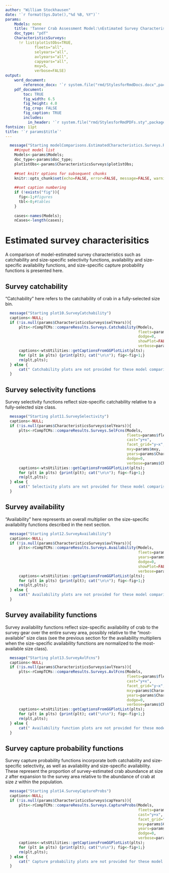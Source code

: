 ```yaml
---
author: "William Stockhausen"
date: '`r format(Sys.Date(),"%d %B, %Y")`'
params: 
    Models: none
    title: 'Tanner Crab Assessment Model:\nEstimated Survey Characteristics' 
    doc_type: "pdf"
    CharacteristicsSurveys:
      !r list(plot1stObs=TRUE,
             fleets="all",
             selyears="all",
             avlyears="all",
             capyears="all",
             mxy=5,
             verbose=FALSE)
output: 
    word_document: 
        reference_docx: '`r system.file("rmd/StylesforRmdDocs.docx",package="wtsUtilities")`'
    pdf_document: 
        toc: TRUE
        fig_width: 6.5
        fig_height: 4.0
        fig_crop: FALSE
        fig_caption: TRUE
        includes:
          in_header: '`r system.file("rmd/StylesforRmdPDFs.sty",package="wtsUtilities")`'
fontsize: 11pt
title: '`r params$title`'
---
```


```r
  message("Starting modelComparisons.EstimatedCharacteristics.Surveys.Rmd")
    ##input model list
    Models<-params$Models;
    doc_type<-params$doc_type;
    plot1stObs<-params$CharacteristicsSurveys$plot1stObs;
    
    ##set knitr options for subsequent chunks
    knitr::opts_chunk$set(echo=FALSE, error=FALSE, message=FALSE, warning=FALSE, concordance=TRUE, fig.width=6.5, fig.height=6.5, out.width="6.5in",dpi=300)
    
    ##set caption numbering
    if (!exists("fig")){
      fig<-1;#figures
      tbl<-0;#tables
    }
    
    cases<-names(Models);
    nCases<-length(cases);
```

# Estimated survey characterisitics
A comparison of model-estimated survey characteristics such as catchability and size-specific selectivity functions, 
availability and size-specific availability functions, and size-specific capture probability functions is presented here.

\clearpage

## Survey catchability
"Catchability" here refers to the catchability of crab in a fully-selected size bin.

```r
  message("Starting plot10.SurveyCatchability")
  captions<-NULL;
  if (!is.null(params$CharacteristicsSurveys$selYears)){
      plts<-rCompTCMs::compareResults.Surveys.Catchability(Models,
                                                           fleets=params$CharacteristicsSurveys$fleets,
                                                           dodge=0,
                                                           showPlot=FALSE,
                                                           verbose=params$CharacteristicsSurveys$verbose)
      captions<-wtsUtilities::getCaptionsFromGGPlotList(plts);
      for (plt in plts) {print(plt); cat("\n\n"); fig<-fig+1;}
      rm(plt,plts);
  } else {
      cat(" Catchability plots are not provided for these model comparisons.\n\n");
  }
```

\FloatBarrier

\clearpage 

## Survey selectivity functions
Survey selectivity functions reflect size-specific catchability relative to a fully-selected size class.

```r
  message("Starting plot11.SurveySelectivity")
  captions<-NULL;
  if (!is.null(params$CharacteristicsSurveys$selYears)){
      plts<-rCompTCMs::compareResults.Surveys.SelFcns(Models,
                                                      fleets=params$fleets,
                                                      cast="y+x",
                                                      facet_grid="y~x",
                                                      mxy=params$mxy,
                                                      years=params$CharacteristicsSurveys$selYears,
                                                      dodge=0,
                                                      verbose=params$CharacteristicsSurveys$verbose);
      captions<-wtsUtilities::getCaptionsFromGGPlotList(plts);
      for (plt in plts) {print(plt); cat("\n\n"); fig<-fig+1;}
      rm(plt,plts);
  } else {
      cat(" Selectivity plots are not provided for these model comparisons.\n\n");
  }
```

\FloatBarrier

\clearpage 

## Survey availability
"Availability" here represents an overall multiplier on the size-specific availability functions described in the next section. 

```r
  message("Starting plot12.SurveyAvailability")
  captions<-NULL;
  if (!is.null(params$CharacteristicsSurveys$avlYears)){
      plts<-rCompTCMs::compareResults.Surveys.Availability(Models,
                                                           fleets=params$CharacteristicsSurveys$fleets,
                                                           years=params$CharacteristicsSurveys$avlYears,
                                                           dodge=0,
                                                           showPlot=FALSE,
                                                           verbose=params$CharacteristicsSurveys$verbose)
      captions<-wtsUtilities::getCaptionsFromGGPlotList(plts);
      for (plt in plts) {print(plt); cat("\n\n"); fig<-fig+1;}
      rm(plt,plts);
  } else {
      cat(" Availability plots are not provided for these model comparisons.\n\n");
  }
```

\FloatBarrier

\clearpage 

## Survey availability functions
Survey availability functions reflect size-specific availability of crab to the survey gear over the entire survey area, 
possibly relative to the "most-available" size class (see the previous section for the availability multipliers when the 
size-specific availability functions are normalized to the most-available size class).

```r
  message("Starting plot13.SurveyAvlFcns")
  captions<-NULL;
  if (!is.null(params$CharacteristicsSurveys$avlYears)){
      plts<-rCompTCMs::compareResults.Surveys.AvlFcns(Models,
                                                      fleets=params$fleets,
                                                      cast="y+x",
                                                      facet_grid="y~x",
                                                      mxy=params$CharacteristicsSurveys$mxy,
                                                      years=params$CharacteristicsSurveys$avlYears,
                                                      dodge=0,
                                                      verbose=params$CharacteristicsSurveys$verbose);
      captions<-wtsUtilities::getCaptionsFromGGPlotList(plts);
      for (plt in plts) {print(plt); cat("\n\n"); fig<-fig+1;}
      rm(plt,plts);
  } else {
      cat(" Availability function plots are not provided for these model comparisons.\n\n");
  }
```

\FloatBarrier

\clearpage 

## Survey capture probability functions
Survey capture probability functions incorporate both catchability and size-specific selectivity, 
as well as availability and size-specific availability. These represent the proportion of survey-estimated 
crab abundance at size *z* after expansion to the survey area relative to the abundance of crab at size *z*
within the population.

```r
  message("Starting plot14.SurveyCaptureProbs")
  captions<-NULL;
  if (!is.null(params$CharacteristicsSurveys$capYears)){
      plts<-rCompTCMs::compareResults.Surveys.CaptureProbs(Models,
                                                           fleets=params$CharacteristicsSurveys$fleets,
                                                           cast="y+x",
                                                           facet_grid="y~x",
                                                           mxy=params$CharacteristicsSurveys$mxy,
                                                           years=params$CharacteristicsSurveys$capYears,
                                                           dodge=0,
                                                           verbose=params$CharacteristicsSurveys$verbose);
      captions<-wtsUtilities::getCaptionsFromGGPlotList(plts);
      for (plt in plts) {print(plt); cat("\n\n"); fig<-fig+1;}
      rm(plt,plts);
  } else {
      cat(" Capture probability plots are not provided for these model comparisons.\n\n");
  }
```

